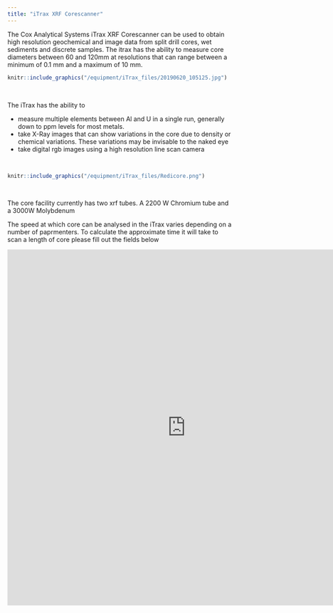 ```yaml
---
title: "iTrax XRF Corescanner"
---
```



The Cox Analytical Systems iTrax XRF Corescanner can be used to obtain high resolution geochemical and image data from split drill cores, wet sediments and discrete samples. The itrax has the ability to measure core diameters between 60 and 120mm at resolutions that can range between a minimum of 0.1 mm and a maximum of 10 mm. 
  


```r

knitr::include_graphics("/equipment/iTrax_files/20190620_105125.jpg")
```
<br>  
 
The iTrax has the ability to 

 *  measure multiple elements between Al and U in a single run, generally down to ppm levels for most metals. 
 * take X-Ray images that can show variations in the core due to density or chemical variations. These variations may be invisable to the naked eye
 * take digital rgb images using a high resolution line scan camera
 
<br> 
 
```r
knitr::include_graphics("/equipment/iTrax_files/Redicore.png")

```
<br>   
 

The core facility currently has two xrf tubes. A 2200 W Chromium tube and a 3000W Molybdenum
  
    
The speed at which core can be analysed in the iTrax varies depending on a number of paprmenters. 
To calculate the approximate time it will take to scan a length of core please fill out the fields below


<iframe src="https://form.jotform.co/91958591468880" width="800" height = "800" style="border: 0" frameborder="0" scrolling="yes"></iframe>